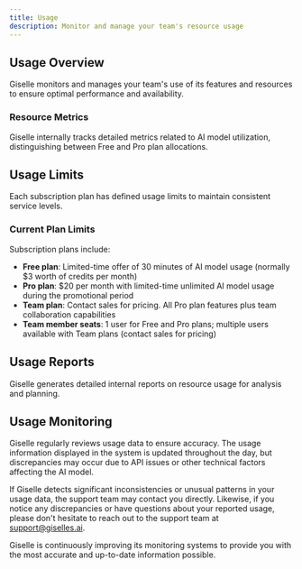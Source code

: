 ```yaml
---
title: Usage
description: Monitor and manage your team's resource usage
---
```


## Usage Overview

Giselle monitors and manages your team's use of its features and resources to ensure optimal performance and availability.

### Resource Metrics

Giselle internally tracks detailed metrics related to AI model utilization, distinguishing between Free and Pro plan allocations.

## Usage Limits

Each subscription plan has defined usage limits to maintain consistent service levels.

### Current Plan Limits

Subscription plans include:
- **Free plan**: Limited-time offer of 30 minutes of AI model usage (normally $3 worth of credits per month)
- **Pro plan**: $20 per month with limited-time unlimited AI model usage during the promotional period
- **Team plan**: Contact sales for pricing. All Pro plan features plus team collaboration capabilities
- **Team member seats**: 1 user for Free and Pro plans; multiple users available with Team plans (contact sales for pricing)

## Usage Reports

Giselle generates detailed internal reports on resource usage for analysis and planning.

## Usage Monitoring

Giselle regularly reviews usage data to ensure accuracy. The usage information displayed in the system is updated throughout the day, but discrepancies may occur due to API issues or other technical factors affecting the AI model.

If Giselle detects significant inconsistencies or unusual patterns in your usage data, the support team may contact you directly. Likewise, if you notice any discrepancies or have questions about your reported usage, please don't hesitate to reach out to the support team at support@giselles.ai.

Giselle is continuously improving its monitoring systems to provide you with the most accurate and up-to-date information possible.